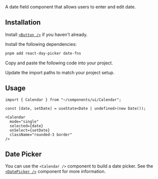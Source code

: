 
<Title>Calendar</Title>
<Description>A date field component that allows users to enter and edit date.</Description>
<ComponentPreview id="calendar" />

## Installation
<Steps>

<StepTitle>Install [`<Button />`](/docs/components/primitives/button) if you haven't already.</StepTitle>

<StepTitle>Install the following dependencies:</StepTitle>
<StepContent>
```bash
pnpm add react-day-picker date-fns
```
</StepContent>

<StepTitle>Copy and paste the following code into your project.</StepTitle>
<StepContent>
<FileSource id="calendar" />
</StepContent>

<StepTitle>Update the import paths to match your project setup.</StepTitle>

</Steps>

## Usage
```tsx
import { Calendar } from "~/components/ui/Calendar";
```

```tsx
const [date, setDate] = useState<Date | undefined>(new Date());
```

```tsx
<Calendar
  mode="single"
  selected={date}
  onSelect={setDate}
  className="rounded-3 border"
/>
```

## Date Picker
You can use the `<Calendar />` component to build a date picker. See the [`<DatePicker />`](/docs/components/composites/date-picker) component for more information.

<ComponentPreview id="datePicker" />

<Footer previousLabel="Button" previousHref="/docs/components/primitives/button" nextLabel="Callout" nextHref="/docs/components/primitives/callout" />
